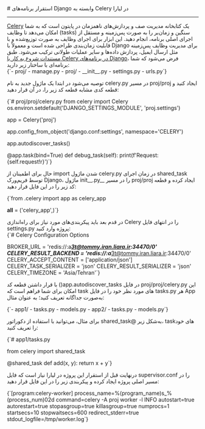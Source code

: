 

<Layout>
<Head>
<title>مستندات استفاده از Celery در Django - لیارا</title>

<meta property="og:title" content="مستندات خدمات رایانش ابری لیارا" />
<meta property="og:description" content="مستندات نحوه استفاده از Celery در پلتفرم Django در لیارا"  />
</Head>
# استقرار برنامه‌های Django وابسته به Celery در لیارا
<hr className="mb-2" />
<a className="text-[#2196f3] " href="https://docs.celeryq.dev/en/stable/">Celery</a> یک کتابخانه مدیریت صف و پردازش‌های ناهمزمان در پایتون است که به شما امکان می‌دهد تا وظایف (tasks) سنگین و زمان‌بر را به صورت پس‌زمینه و مستقل از اجرای اصلی برنامه، انجام دهید. این ابزار برای اجرای وظایف به صورت توزیع‌شده و با قابلیت زمان‌بندی طراحی شده است و معمولاً با Django برای مدیریت وظایف پس‌زمینه مثل ارسال ایمیل، پردازش داده‌ها و سایر عملیات طولانی ترکیب می‌شود.
طبق <a href="https://docs.celeryproject.org/en/stable/django/first-steps-with-django.html" className="text-[#2196f3] ">مستندات شروع به کار با Celery در برنامه‌های Django</a>، فرض می‌شود که شما برنامه‌ای با ساختار زیر دارید:
<div className="h-2" />
<div dir='ltr'>
<Highlight className="bash">
    {`- proj/
  - manage.py
  - proj/
    - __init__.py
    - settings.py
    - urls.py`}
</Highlight>
</div>
<div className="h-2" />

توصیه می‌شود در ابتدا یک ماژول جدید به نام <Important>celery.py</Important> در مسیر proj/proj ایجاد کنید و قطعه کدی مشابه قطعه کد زیر را، در آن قرار دهید:

<div className="h-2" />
<div dir='ltr'>
<Highlight className="python">
    {`# proj/proj/celery.py
from celery import Celery
os.environ.setdefault('DJANGO_SETTINGS_MODULE', 'proj.settings')

app = Celery('proj')

app.config_from_object('django.conf:settings', namespace='CELERY')

app.autodiscover_tasks()

@app.task(bind=True)
def debug_task(self):
    print(f'Request: {self.request!r}')`}
</Highlight>
</div>
<div className="h-2" />

حال برای اطمینان از import شدن ماژول <Important>celery.py</Important> در زمان اجرای <Important>shared_task</Important> توسط فریم‌ورک Django، ماژول <Important>init\_\_.py\_\_</Important> را در مسیر proj/proj ایجاد کرده و قطعه کد زیر را در این فایل قرار دهید:

<div className="h-2" />
<div dir='ltr'>
<Highlight className="python">
    {`from .celery import app as celery_app

__all__ = ('celery_app',)`}
</Highlight>
</div>
<div className="h-2" />
در قدم بعد باید پیکربندی‌های مورد نیاز برای راه‌اندازی Celery را در انتهای فایل <Important>settings.py</Important> پروژه وارد کنید:

<div className="h-2" />
<div dir='ltr'>
<Highlight className="python">
    {`# Celery Configuration Options

BROKER_URL = 'redis://:a*********3t@tommy.iran.liara.ir:34470/0'
CELERY_RESULT_BACKEND = 'redis://:a*********3t@tommy.iran.liara.ir:34470/0'
CELERY_ACCEPT_CONTENT = ['application/json']
CELERY_TASK_SERIALIZER = 'json'
CELERY_RESULT_SERIALIZER = 'json'
CELERY_TIMEZONE = 'Asia/Tehran'`}
</Highlight>
</div>
<div className="h-2" />

با قرار داشتن قطعه کد <Important>()app.autodiscover_tasks</Important> در فایل <Important>proj/proj/celery.py</Important> این امکان برای شما فراهم است که task های مورد نظر خود را در فایل <Important>tasks.py</Important> هر App به‌صورت جداگانه تعریف کنید؛ به عنوان مثال:

<div className="h-2" />
<div dir='ltr'>
<Highlight className="bash">
    {`- app1/
    - tasks.py
    - models.py
- app2/
    - tasks.py
    - models.py`}
</Highlight>
</div>
<div className="h-2" />

برای مثال، می‌توانید با استفاده از دکوراتور <Important>shared_task@</Important> به‌شکل زیر، taskهای خود را تعریف کنید:

<div className="h-2" />
<div dir='ltr'>
<Highlight className="python">
    {`# app1/tasks.py

from celery import shared_task

@shared_task
def add(x, y):
    return x + y`}
</Highlight>
</div>
<div className="h-2" />

درنهایت قبل از استقرار این پروژه در لیارا نیاز است که فایل <Important>supervisor.conf</Important> را در مسیر اصلی پروژه ایجاد کرده و پیکربندی زیر را در این فایل قرار دهید:

<div className="h-2" />
<div dir='ltr'>
<Highlight className="conf">
    {`[program:celery-worker]
process_name=%(program_name)s_%(process_num)02d
command=celery -A proj worker -l INFO
autostart=true
autorestart=true
stopasgroup=true
killasgroup=true
numprocs=1
startsecs=10
stopwaitsecs=600
redirect_stderr=true
stdout_logfile=/tmp/worker.log`}
</Highlight>
</div>
<div className="h-2" />


</Layout>